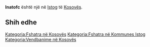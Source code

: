{{Fshat në 
 | Emri                = Inatofc
 | EmriAlt                = 
 | NAME_SHORT_FORM=      
 | NAME_GENERIC=      
 | NAME_SORT_NAME_RO=      INATOFC
 | FULL_NAME_RO = Inatofc
 | FULL_NAME_ND_RO=Inatofc
 | SORT_NAME_RG=INATOFC
 | FULL_NAME_RG=Inatofc
 | FULL_NAME_ND_RG=Inatofc
 | SRP_NAME_SHORT_FORM=      
 | SRP_NAME_GENERIC=      
 | SRP_NAME_SORT_NAME_RO=      
 | SRP_FULL_NAME_RO = 
 | SRP_FULL_NAME_ND_RO=
 | SRP_SORT_NAME_RG=
 | SRP_FULL_NAME_RG=
 | SRP_FULL_NAME_ND_RG=
 | Emri (Rasa dhanore) = 
 | Figura              = 
 | Shteti              = Kosovo
 | Komuna              = Istog
 | Kodi postar         = 
 | Sipërfaqja          = 

 | Popullsia           = 

 | Regj. i popullsisë  = 
 | Dend. e popullsisë  = 
 | Faqja zyrtare       = 
 <!--- Koordinatat ----> 
 | Gjerësia            = 42.386944
 | Gjatësia            = 21.576111
 | Lartësia            = 
}}
'''Inatofc''' është një [[]] në [[Istog]] të [[Kosovës]].

<!-- == Gjeografia == -->
<!-- == Historia == -->
<!-- == Demografia == -->
== Shih edhe ==
{{Komuna Istog}}
{{Kosovo-Administrata-Cung}}

[[Kategoria:Fshatra në Kosovës]]
[[Kategoria:Fshatra në Kommunes Istog]]
[[Kategoria:Vendbanime në Kosovës]]